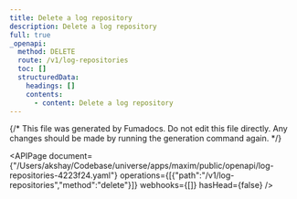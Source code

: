 ```yaml
---
title: Delete a log repository
description: Delete a log repository
full: true
_openapi:
  method: DELETE
  route: /v1/log-repositories
  toc: []
  structuredData:
    headings: []
    contents:
      - content: Delete a log repository
---
```


{/* This file was generated by Fumadocs.
Do not edit this file directly. Any changes should be made by running the generation command again. */}

<APIPage document={"/Users/akshay/Codebase/universe/apps/maxim/public/openapi/log-repositories-4223f24.yaml"} operations={[{"path":"/v1/log-repositories","method":"delete"}]} webhooks={[]} hasHead={false} />